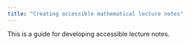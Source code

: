 ```yaml
---
title: "Creating accessible mathematical lecture notes"
---
```


This is a guide for developing accessible lecture notes. 
